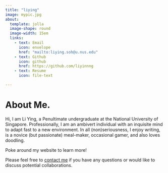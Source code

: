 ```yaml
---
title: "liying"
image: mypic.jpg
about: 
  template: jolla
  image-shape: round
  image-width: 15em
  links: 
    - text: Email
      icon: envelope
      href: "mailto:liying.soh@u.nus.edu"
    - text: Github
      icon: github
      href: https://github.com/liyinnng
    - text: Resume
      icon: file-text

---
```


::: {#about-block}
:::

# About Me.

Hi, I am Li Ying, a Penultimate undergraduate at the National University of Singapore. Professionally, I am an ambivert individual with an inquisite mind to adapt fast to a new environment. In all (non)seriousness, I enjoy writing, is a novice (but passionate) meal-maker, occasional gamer, and also loves doodling. 

Poke around my website to learn more!

Please feel free to [contact me](mailto:liying.soh@u.nus.edu) if you have any questions or would like to discuss potential collaborations. 
